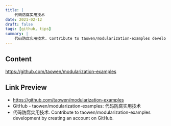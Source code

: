 ```yaml
---
title: |
    代码防腐实用技术
date: 2021-02-12
draft: false
tags: [github, tips]
summary: |
    代码防腐实用技术. Contribute to taowen/modularization-examples development by creating an account on GitHub.
---
```


## Content

https://github.com/taowen/modularization-examples

## Link Preview

- https://github.com/taowen/modularization-examples
- GitHub - taowen/modularization-examples: 代码防腐实用技术
- 代码防腐实用技术. Contribute to taowen/modularization-examples development by creating an account on GitHub.
